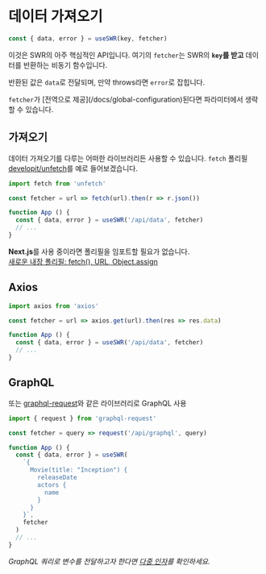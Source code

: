 
# 데이터 가져오기

```js
const { data, error } = useSWR(key, fetcher)
```

이것은 SWR의 아주 핵심적인 API입니다. 여기의 `fetcher`는 SWR의 **`key`를 받고** 데이터를 반환하는 비동기 함수입니다.

반환된 값은 `data`로 전달되며, 만약 throws라면 `error`로 잡힙니다.

<Callout emoji="💡">
  <code>fetcher</code>가 [전역으로 제공](/docs/global-configuration)된다면
  파라미터에서 생략할 수 있습니다.
</Callout>

## 가져오기

데이터 가져오기를 다루는 어떠한 라이브러리든 사용할 수 있습니다. `fetch` 폴리필 [developit/unfetch](https://github.com/developit/unfetch)를 예로 들어보겠습니다.

```js
import fetch from 'unfetch'

const fetcher = url => fetch(url).then(r => r.json())

function App () {
  const { data, error } = useSWR('/api/data', fetcher)
  // ...
}
```

<Callout emoji="💡">
  <strong>Next.js</strong>를 사용 중이라면 폴리필을 임포트할 필요가 없습니다.<br/>
  <a target="_blank" rel="noopener" href="https://nextjs.org/blog/next-9-1-7#new-built-in-polyfills-fetch-url-and-objectassign">새로운 내장 폴리필: fetch(), URL, Object.assign</a>
</Callout>

## Axios

```js
import axios from 'axios'

const fetcher = url => axios.get(url).then(res => res.data)

function App () {
  const { data, error } = useSWR('/api/data', fetcher)
  // ...
}
```

## GraphQL

또는 [graphql-request](https://github.com/prisma-labs/graphql-request)와 같은 라이브러리로 GraphQL 사용

```js
import { request } from 'graphql-request'

const fetcher = query => request('/api/graphql', query)

function App () {
  const { data, error } = useSWR(
    `{
      Movie(title: "Inception") {
        releaseDate
        actors {
          name
        }
      }
    }`,
    fetcher
  )
  // ...
}
```

_GraphQL 쿼리로 변수를 전달하고자 한다면 [다중 인자](/docs/arguments)를 확인하세요._
